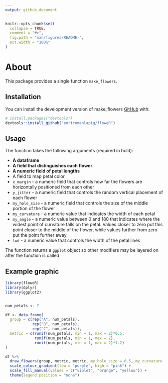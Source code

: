 ```yaml
---
output: github_document
---
```



```r
knitr::opts_chunk$set(
  collapse = TRUE,
  comment = "#>",
  fig.path = "man/figures/README-",
  out.width = "100%"
)
```

# About

This package provides a single function `make_flowers`.

## Installation

You can install the development version of make_flowers [GitHub](https://github.com/) with:

``` r
# install.packages("devtools")
devtools::install_github("enricomanlapig/floweR")
```
## Usage

The function takes the following arguments (required in bold):

* **A dataframe**
* **A field that distinguishes each flower**
* **A numeric field of petal lengths**
* A field to map petal color
* `x_margin` - a numeric field that controls how far the flowers are horizontally positioned from each other
* `y_jitter` - a numeric field that controls the random vertical placement of each flower
* `my_hole_size` - a numeric field that controls the size of the middle portion of the flower
* `my_curvature` - a numeric value that indicates the width of each petal
* `my_angle` - a numeric value between 0 and 180 that indicates where the widest point of curvature falls on the petal. Values closer to zero put this point closer to the middle of the flower, while values further from zero put the point further away.
* `lwd` - a numeric value that controls the width of the petal lines

The function returns a `ggplot` object so other modifiers may be layered on after the function is called

## Example graphic


```r
library(floweR)
library(dplyr)
library(ggplot2)


num_petals <- 7

df <- data.frame(
  group = c(rep("A", num_petals),
            rep("B", num_petals),
            rep("C", num_petals)),
  metric = c(runif(num_petals, min = 1, max = 2)*0.5,
             runif(num_petals, min = 1, max = 2),
             runif(num_petals, min = 1, max = 2)*1.2)
)

df %>%
  draw_flowers(group, metric, metric, my_hole_size = 0.5, my_curvature = 0.5, my_angle = 100, my_lwd = 7) +
  scale_colour_gradient(low = "purple", high = "pink") + 
  scale_fill_manual(values = c("violet", "orange", "yellow")) + 
  theme(legend.position = "none")
```



